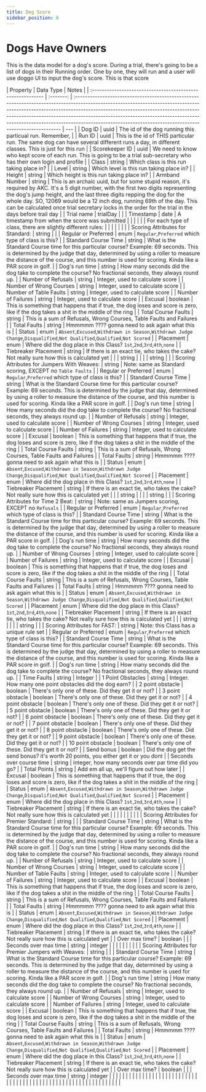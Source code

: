 ```yaml
---
title: Dog Score
sidebar_position: 6
---
```


# Dogs Have Owners

This is the data model for a dog's score. During a trial, there's going to be a list of dogs in their Running order. One by one, they will run and a user will use doggo UI to input the dog's score. This is that score

| Property                                                    | Data Type | Notes                                                                                                                                                                                                                                                                                                                                                                                             |
| :---------------------------------------------------------- | :-------: | :------------------------------------------------------------------------------------------------------------------------------------------------------------------------------------------------------------------------------------------------------------------------------------------------------------------------------------------------------------------------------------------------ | --- |
| Dog ID                                                      |   uuid    | The id of the dog running this particual run. Remember,                                                                                                                                                                                                                                                                                                                                           |
| Run ID                                                      |   uuid    | This is the id of THIS particular run. The same dog can have several different runs a day, in different classes. This is just for this run                                                                                                                                                                                                                                                        |
| Scorekeeper ID                                              |   uuid    | We need to know who kept score of each run. This is going to be a trial sub-secretary who has their own login and profile                                                                                                                                                                                                                                                                         |
| Class                                                       |  string   | Which class is this run taking place in?                                                                                                                                                                                                                                                                                                                                                          |
| Level                                                       |  string   | Which level is this run taking place in?                                                                                                                                                                                                                                                                                                                                                          |
| Height                                                      |  string   | Which height is this run taking place in?                                                                                                                                                                                                                                                                                                                                                         |
| Armband Number                                              |  string   | This is an archaic uuid, but for some stupid reason, it's required by AKC. It's a 5 digit number, with the first two digits representing the dog's jump height, and the last three digits repping the dog for the whole day. SO, 12069 would be a 12 inch dog, running 69th of the day. This can be calculated once trial secretary locks in the order for the trial in the days before trail day |
| Trial name                                                  | trialDay  |                                                                                                                                                                                                                                                                                                                                                                                                   |
| Timestamp                                                   |   date    | A timestamp from when the score was submitted                                                                                                                                                                                                                                                                                                                                                     |
|                                                             |           |                                                                                                                                                                                                                                                                                                                                                                                                   |
| For each type of class, there are slightly different rules: |           |                                                                                                                                                                                                                                                                                                                                                                                                   |
|                                                             |           |                                                                                                                                                                                                                                                                                                                                                                                                   |
| Scoring Attributes for Standard:                            |  string   |                                                                                                                                                                                                                                                                                                                                                                                                   |
| Regular or Preferred                                        |   enum    | `Regular`,`Preferred` which type of class is this?                                                                                                                                                                                                                                                                                                                                                |
| Standard Course Time                                        |  string   | What is the Standard Course time for this particular course? Example: 69 seconds. This is determined by the judge that day, determined by using a roller to measure the distance of the course, and this number is used for scoring. Kinda like a PAR score in golf.                                                                                                                              |
| Dog's run time                                              |  string   | How many seconds did the dog take to complete the course? No fractional seconds, they always round up.                                                                                                                                                                                                                                                                                            |
| Number of Refusals                                          |  string   | Integer, used to calculate score                                                                                                                                                                                                                                                                                                                                                                  |
| Number of Wrong Courses                                     |  string   | Integer, used to calculate score                                                                                                                                                                                                                                                                                                                                                                  |
| Number of Table Faults                                      |  string   | Integer, used to calculate score                                                                                                                                                                                                                                                                                                                                                                  |
| Number of Failures                                          |  string   | Integer, used to calculate score                                                                                                                                                                                                                                                                                                                                                                  |
| Excusal                                                     |  boolean  | This is something that happens that if true, the dog loses and score is zero, like if the dog takes a shit in the middle of the ring                                                                                                                                                                                                                                                              |
| Total Course Faults                                         |  string   | This is a sum of Refusals, Wrong Courses, Table Faults and Failures                                                                                                                                                                                                                                                                                                                               |
| Total Faults                                                |  string   | Hmmmmm ???? gonna need to ask again what this is                                                                                                                                                                                                                                                                                                                                                  |
| Status                                                      |   enum    | `Absent`,`Excused`,`Withdrawn in Season`,`Withdrawn Judge Change`,`Disqualified`,`Not Qualified`,`Qualified`,`Not Scored`                                                                                                                                                                                                                                                                         |
| Placement                                                   |   enum    | Where did the dog place in this Class? `1st`,`2nd`,`3rd`,`4th`,`none`                                                                                                                                                                                                                                                                                                                             |
| Tiebreaker Placement                                        |  string   | If there is an exact tie, who takes the cake? Not really sure how this is calculated yet                                                                                                                                                                                                                                                                                                          |
|                                                             |  string   |                                                                                                                                                                                                                                                                                                                                                                                                   |
|                                                             |  string   |                                                                                                                                                                                                                                                                                                                                                                                                   |
| Scoring Attributes for Jumpers With Weaves:                 |  string   | Note: same as Standard scoring, EXCEPT no `Table Faults`                                                                                                                                                                                                                                                                                                                                          |
| Regular or Preferred                                        |   enum    | `Regular`,`Preferred` which type of class is this?                                                                                                                                                                                                                                                                                                                                                |
| Standard Course Time                                        |  string   | What is the Standard Course time for this particular course? Example: 69 seconds. This is determined by the judge that day, determined by using a roller to measure the distance of the course, and this number is used for scoring. Kinda like a PAR score in golf.                                                                                                                              |
| Dog's run time                                              |  string   | How many seconds did the dog take to complete the course? No fractional seconds, they always round up.                                                                                                                                                                                                                                                                                            |
| Number of Refusals                                          |  string   | Integer, used to calculate score                                                                                                                                                                                                                                                                                                                                                                  |
| Number of Wrong Courses                                     |  string   | Integer, used to calculate score                                                                                                                                                                                                                                                                                                                                                                  |
| Number of Failures                                          |  string   | Integer, used to calculate score                                                                                                                                                                                                                                                                                                                                                                  |
| Excusal                                                     |  boolean  | This is something that happens that if true, the dog loses and score is zero, like if the dog takes a shit in the middle of the ring                                                                                                                                                                                                                                                              |
| Total Course Faults                                         |  string   | This is a sum of Refusals, Wrong Courses, Table Faults and Failures                                                                                                                                                                                                                                                                                                                               |
| Total Faults                                                |  string   | Hmmmmm ???? gonna need to ask again what this is                                                                                                                                                                                                                                                                                                                                                  |
| Status                                                      |   enum    | `Absent`,`Excused`,`Withdrawn in Season`,`Withdrawn Judge Change`,`Disqualified`,`Not Qualified`,`Qualified`,`Not Scored`                                                                                                                                                                                                                                                                         |
| Placement                                                   |   enum    | Where did the dog place in this Class? `1st`,`2nd`,`3rd`,`4th`,`none`                                                                                                                                                                                                                                                                                                                             |
| Tiebreaker Placement                                        |  string   | If there is an exact tie, who takes the cake? Not really sure how this is calculated yet                                                                                                                                                                                                                                                                                                          |
|                                                             |  string   |                                                                                                                                                                                                                                                                                                                                                                                                   |
|                                                             |  string   |                                                                                                                                                                                                                                                                                                                                                                                                   |
| Scoring Attributes for Time 2 Beat:                         |  string   | Note: same as Jumpers scoring, EXCEPT no `Refusals`                                                                                                                                                                                                                                                                                                                                               |
| Regular or Preferred                                        |   enum    | `Regular`,`Preferred` which type of class is this?                                                                                                                                                                                                                                                                                                                                                |
| Standard Course Time                                        |  string   | What is the Standard Course time for this particular course? Example: 69 seconds. This is determined by the judge that day, determined by using a roller to measure the distance of the course, and this number is used for scoring. Kinda like a PAR score in golf.                                                                                                                              |
| Dog's run time                                              |  string   | How many seconds did the dog take to complete the course? No fractional seconds, they always round up.                                                                                                                                                                                                                                                                                            |
| Number of Wrong Courses                                     |  string   | Integer, used to calculate score                                                                                                                                                                                                                                                                                                                                                                  |
| Number of Failures                                          |  string   | Integer, used to calculate score                                                                                                                                                                                                                                                                                                                                                                  |
| Excusal                                                     |  boolean  | This is something that happens that if true, the dog loses and score is zero, like if the dog takes a shit in the middle of the ring                                                                                                                                                                                                                                                              |
| Total Course Faults                                         |  string   | This is a sum of Refusals, Wrong Courses, Table Faults and Failures                                                                                                                                                                                                                                                                                                                               |
| Total Faults                                                |  string   | Hmmmmm ???? gonna need to ask again what this is                                                                                                                                                                                                                                                                                                                                                  |
| Status                                                      |   enum    | `Absent`,`Excused`,`Withdrawn in Season`,`Withdrawn Judge Change`,`Disqualified`,`Not Qualified`,`Qualified`,`Not Scored`                                                                                                                                                                                                                                                                         |
| Placement                                                   |   enum    | Where did the dog place in this Class? `1st`,`2nd`,`3rd`,`4th`,`none`                                                                                                                                                                                                                                                                                                                             |
| Tiebreaker Placement                                        |  string   | If there is an exact tie, who takes the cake? Not really sure how this is calculated yet                                                                                                                                                                                                                                                                                                          |
|                                                             |  string   |                                                                                                                                                                                                                                                                                                                                                                                                   |
|                                                             |  string   |                                                                                                                                                                                                                                                                                                                                                                                                   |
| Scoring Attributes for FAST:                                |  string   | Note: this Class has a unique rule set                                                                                                                                                                                                                                                                                                                                                            |
| Regular or Preferred                                        |   enum    | `Regular`,`Preferred` which type of class is this?                                                                                                                                                                                                                                                                                                                                                |
| Standard Course Time                                        |  string   | What is the Standard Course time for this particular course? Example: 69 seconds. This is determined by the judge that day, determined by using a roller to measure the distance of the course, and this number is used for scoring. Kinda like a PAR score in golf.                                                                                                                              |
| Dog's run time                                              |  string   | How many seconds did the dog take to complete the course? No fractional seconds, they always round up.                                                                                                                                                                                                                                                                                            |
| Time Faults                                                 |  string   | Integer                                                                                                                                                                                                                                                                                                                                                                                           |
| 1 Point Obstacles                                           |  string   | Integer. How many one point obstacles did the dog earn?                                                                                                                                                                                                                                                                                                                                           |
| 2 point obstacle                                            |  boolean  | There's only one of these. Did they get it or not?                                                                                                                                                                                                                                                                                                                                                |
| 3 point obstacle                                            |  boolean  | There's only one of these. Did they get it or not?                                                                                                                                                                                                                                                                                                                                                |
| 4 point obstacle                                            |  boolean  | There's only one of these. Did they get it or not?                                                                                                                                                                                                                                                                                                                                                |
| 5 point obstacle                                            |  boolean  | There's only one of these. Did they get it or not?                                                                                                                                                                                                                                                                                                                                                |
| 6 point obstacle                                            |  boolean  | There's only one of these. Did they get it or not?                                                                                                                                                                                                                                                                                                                                                |
| 7 point obstacle                                            |  boolean  | There's only one of these. Did they get it or not?                                                                                                                                                                                                                                                                                                                                                |
| 8 point obstacle                                            |  boolean  | There's only one of these. Did they get it or not?                                                                                                                                                                                                                                                                                                                                                |
| 9 point obstacle                                            |  boolean  | There's only one of these. Did they get it or not?                                                                                                                                                                                                                                                                                                                                                |
| 10 point obstacle                                           |  boolean  | There's only one of these. Did they get it or not?                                                                                                                                                                                                                                                                                                                                                |
| Send bonus                                                  |  boolean  | Did the dog get the send bonus? it's worth 20 points, you either get it or you dont                                                                                                                                                                                                                                                                                                               |
| Seconds over course time                                    |  string   | integer, how many seconds over par time did you go?                                                                                                                                                                                                                                                                                                                                               |
| Total Points                                                |  string   | Add em all up, we'll figure out how later                                                                                                                                                                                                                                                                                                                                                         |
| Excusal                                                     |  boolean  | This is something that happens that if true, the dog loses and score is zero, like if the dog takes a shit in the middle of the ring                                                                                                                                                                                                                                                              |
| Status                                                      |   enum    | `Absent`,`Excused`,`Withdrawn in Season`,`Withdrawn Judge Change`,`Disqualified`,`Not Qualified`,`Qualified`,`Not Scored`                                                                                                                                                                                                                                                                         |
| Placement                                                   |   enum    | Where did the dog place in this Class? `1st`,`2nd`,`3rd`,`4th`,`none`                                                                                                                                                                                                                                                                                                                             |
| Tiebreaker Placement                                        |  string   | If there is an exact tie, who takes the cake? Not really sure how this is calculated yet                                                                                                                                                                                                                                                                                                          |
|                                                             |           |                                                                                                                                                                                                                                                                                                                                                                                                   |
|                                                             |           |                                                                                                                                                                                                                                                                                                                                                                                                   |
| Scoring Attributes for Premier Standard:                    |  string   |                                                                                                                                                                                                                                                                                                                                                                                                   |
| Standard Course Time                                        |  string   | What is the Standard Course time for this particular course? Example: 69 seconds. This is determined by the judge that day, determined by using a roller to measure the distance of the course, and this number is used for scoring. Kinda like a PAR score in golf.                                                                                                                              |
| Dog's run time                                              |  string   | How many seconds did the dog take to complete the course? No fractional seconds, they always round up.                                                                                                                                                                                                                                                                                            |
| Number of Refusals                                          |  string   | Integer, used to calculate score                                                                                                                                                                                                                                                                                                                                                                  |
| Number of Wrong Courses                                     |  string   | Integer, used to calculate score                                                                                                                                                                                                                                                                                                                                                                  |
| Number of Table Faults                                      |  string   | Integer, used to calculate score                                                                                                                                                                                                                                                                                                                                                                  |
| Number of Failures                                          |  string   | Integer, used to calculate score                                                                                                                                                                                                                                                                                                                                                                  |
| Excusal                                                     |  boolean  | This is something that happens that if true, the dog loses and score is zero, like if the dog takes a shit in the middle of the ring                                                                                                                                                                                                                                                              |
| Total Course Faults                                         |  string   | This is a sum of Refusals, Wrong Courses, Table Faults and Failures                                                                                                                                                                                                                                                                                                                               |
| Total Faults                                                |  string   | Hmmmmm ???? gonna need to ask again what this is                                                                                                                                                                                                                                                                                                                                                  |
| Status                                                      |   enum    | `Absent`,`Excused`,`Withdrawn in Season`,`Withdrawn Judge Change`,`Disqualified`,`Not Qualified`,`Qualified`,`Not Scored`                                                                                                                                                                                                                                                                         |
| Placement                                                   |   enum    | Where did the dog place in this Class? `1st`,`2nd`,`3rd`,`4th`,`none`                                                                                                                                                                                                                                                                                                                             |
| Tiebreaker Placement                                        |  string   | If there is an exact tie, who takes the cake? Not really sure how this is calculated yet                                                                                                                                                                                                                                                                                                          |
| Over max time?                                              |  boolean  |                                                                                                                                                                                                                                                                                                                                                                                                   |
| Seconds over max time                                       |  string   | integer                                                                                                                                                                                                                                                                                                                                                                                           |
|                                                             |           |                                                                                                                                                                                                                                                                                                                                                                                                   |
|                                                             |           |                                                                                                                                                                                                                                                                                                                                                                                                   |
| Scoring Attributes for Premier Jumpers with Weaves:         |  string   |                                                                                                                                                                                                                                                                                                                                                                                                   |
| Standard Course Time                                        |  string   | What is the Standard Course time for this particular course? Example: 69 seconds. This is determined by the judge that day, determined by using a roller to measure the distance of the course, and this number is used for scoring. Kinda like a PAR score in golf.                                                                                                                              |
| Dog's run time                                              |  string   | How many seconds did the dog take to complete the course? No fractional seconds, they always round up.                                                                                                                                                                                                                                                                                            |
| Number of Refusals                                          |  string   | Integer, used to calculate score                                                                                                                                                                                                                                                                                                                                                                  |
| Number of Wrong Courses                                     |  string   | Integer, used to calculate score                                                                                                                                                                                                                                                                                                                                                                  |
| Number of Failures                                          |  string   | Integer, used to calculate score                                                                                                                                                                                                                                                                                                                                                                  |
| Excusal                                                     |  boolean  | This is something that happens that if true, the dog loses and score is zero, like if the dog takes a shit in the middle of the ring                                                                                                                                                                                                                                                              |
| Total Course Faults                                         |  string   | This is a sum of Refusals, Wrong Courses, Table Faults and Failures                                                                                                                                                                                                                                                                                                                               |
| Total Faults                                                |  string   | Hmmmmm ???? gonna need to ask again what this is                                                                                                                                                                                                                                                                                                                                                  |
| Status                                                      |   enum    | `Absent`,`Excused`,`Withdrawn in Season`,`Withdrawn Judge Change`,`Disqualified`,`Not Qualified`,`Qualified`,`Not Scored`                                                                                                                                                                                                                                                                         |
| Placement                                                   |   enum    | Where did the dog place in this Class? `1st`,`2nd`,`3rd`,`4th`,`none`                                                                                                                                                                                                                                                                                                                             |
| Tiebreaker Placement                                        |  string   | If there is an exact tie, who takes the cake? Not really sure how this is calculated yet                                                                                                                                                                                                                                                                                                          |
| Over max time?                                              |  boolean  |                                                                                                                                                                                                                                                                                                                                                                                                   |
| Seconds over max time                                       |  string   | integer                                                                                                                                                                                                                                                                                                                                                                                           |
|                                                             |           |                                                                                                                                                                                                                                                                                                                                                                                                   |
|                                                             |           |                                                                                                                                                                                                                                                                                                                                                                                                   |
|                                                             |           |                                                                                                                                                                                                                                                                                                                                                                                                   |
|                                                             |           |                                                                                                                                                                                                                                                                                                                                                                                                   |
|                                                             |           |                                                                                                                                                                                                                                                                                                                                                                                                   |
|                                                             |           |                                                                                                                                                                                                                                                                                                                                                                                                   |
|                                                             |           |                                                                                                                                                                                                                                                                                                                                                                                                   |
|                                                             |           |                                                                                                                                                                                                                                                                                                                                                                                                   |
|                                                             |           |                                                                                                                                                                                                                                                                                                                                                                                                   |
|                                                             |           |                                                                                                                                                                                                                                                                                                                                                                                                   |
|                                                             |           |                                                                                                                                                                                                                                                                                                                                                                                                   |
|                                                             |           |                                                                                                                                                                                                                                                                                                                                                                                                   |
|                                                             |           |                                                                                                                                                                                                                                                                                                                                                                                                   |
|                                                             |           |                                                                                                                                                                                                                                                                                                                                                                                                   |
|                                                             |           |                                                                                                                                                                                                                                                                                                                                                                                                   |     |
